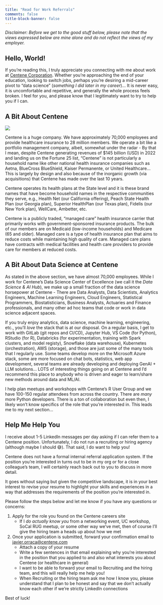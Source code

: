 ```yaml
---
title: "Read for Work Referrals"
comments: false
title-block-banner: false
---
```


_Disclaimer: Before we get to the good stuff below, please note that the views expressed below are mine alone and do not reflect the views of my employer._

## Hello, World!

If you're reading this, I truly appreciate you connecting with me about work at [Centene Corporation](https://www.centene.com/). Whether you're approaching the end of your education, looking to switch jobs, perhaps you're desiring a mid-career pivot to "data science" (_something I did later in my career_)... It is never easy, it is uncomfortable and repetitive, and generally the whole process feels broken. I feel for you, and please know that I legitimately want to try to help you if I can.

## A Bit About Centene

![](./images/work_logo.png)

Centene is a huge company. We have approximately 70,000 employees and provide healthcare insurance to 28 million members. We operate a bit like a portfolio management company, albeit, somewhat under the radar - By that I mean, despite Centene generating revenues of $145 billion (USD) in 2022 and landing us on the Fortune 25 list, "Centene" is not particularly a household name like other national health insurance companies such as Aetna, BlueCross BlueShield, Kaiser Permanente, or United Healthcare... This is largely by design and also because of the inorganic growth (via acquisitions) that Centene has made over the last 10 years. 

Centene operates its health plans at the State level and it is these brand names that have become household names in the respective communities they serve, e.g., Health Net (our California offering), Peach State Health Plan (our Georgia plan), Superior HealthPlan (our Texas plan), Fidelis (our New York plan), WellCare, Ambetter, etc.

Centene is a publicly traded, "managed care" health insurance carrier that primarily works with government-sponsored insurance products. The bulk of our members are on Medicaid (low-income households) and Medicare (65 and older). Managed care is a type of health insurance plan that aims to reduce costs while maintaining high quality of care. Managed care plans have contracts with medical facilities and health care providers to provide care for members at reduced costs.

## A Bit About Data Science at Centene

As stated in the above section, we have almost 70,000 employees. While I work for Centene's Data Science Center of Excellence (we call it the _Data Science & AI Hub_), we make up a small fraction of the data science horsepower at Centene - There are Data Analysts, Data Scientists, Analytics Engineers, Machine Learning Engineers, Cloud Engineers, Statistical Programmers, Biostatisticians, Business Analysts, Actuaries and Finance professionals, and many other ad hoc teams that code or work in data science adjacent spaces.

If you truly enjoy analytics, data science, machine learning, engineering, etc., you'll _love_ the stack that is at our disposal. On a regular basis, I get to work with GitLab (git repos and CI/CD), Jupyter Hub, VS Code (for Python), RStudio (for R), Databricks (for experimentation, training with Spark clusters, and model registy), Snowflake (data warehouse), Kubernetes (orchestration), AWS (storage), and those are just some of the many tools that I regularly use. Some teams develop more on the Microsoft Azure stack, some are more focused on chat bots, statistics, web app development, several teams are already developing and deploying GenAI + LLM solutions... LOTS of interesting things going on at Centene and I'd recommend this place to anybody who is driven and eager to learn/share new methods around data and ML/AI.

I help plan meetups and workshops with Centene's R User Group and we have 100-150 regular attendees from across the country. There are _many_ more Python developers. There is a ton of collaboration but even then, I likely won't know specifics of the role that you're interested in. This leads me to my next section...

## Help Me Help You

I receive about 1-5 LinkedIn messages per day asking if I can refer them to a Centene position. Unfortunately, I do not run a recruiting or hiring agency (although maybe I should 😅). That said, I do want to help you!

Centene does not have a formal internal referral application system. If the position you're interested in turns out to be in my org or for a close colleague's team, I will certainly reach back out to you to discuss in more detail.

It goes without saying but given the competitive landscape, it is in your best interest to revise your resume to highlight your skills and experiences in a way that addresses the requirements of the position you're interested in.

Please follow the steps below and let me know if you have any questions or concerns:

1. Apply for the role you found on the Centene careers site
    - If I _do actually know you_ from a networking event, UC workshop, SoCal RUG meetup, or some other way we've met, then of course I'll give the hiring team a heads up about how we met

2. Once your application is submitted, forward your confirmation email to [javier.orraca@centene.com](mailto:javier.orraca@centene.com)
    - Attach a copy of your resume
    - Write a few sentences in that email explaining why you're interested in the position that you applied to and also what interests you about Centene (or healthcare in general)
    - I want to be able to forward your email to Recruiting and the hiring team, and this will really help me help you!
    - When Recruiting or the hiring team ask me how I know you, please understand that I plan to be honest and say that we don't actually know each other if we're strictly LinkedIn connections

Best of luck!
